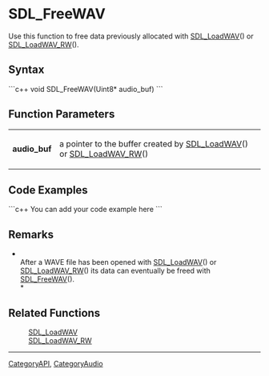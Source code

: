 <!-- pragma section-numbers off -->
<!-- pragma disable-camelcase -->

= SDL_FreeWAV =
Use this function to free data previously allocated with [[SDL_LoadWAV]]() or [[SDL_LoadWAV_RW]]().


== Syntax ==
```c++
void SDL_FreeWAV(Uint8* audio_buf)
```

== Function Parameters ==
{|
|'''audio_buf'''
|a pointer to the buffer created by [[SDL_LoadWAV]]() or [[SDL_LoadWAV_RW]]()
|}

== Code Examples ==
```c++
You can add your code example here
```

== Remarks ==
*<br/>After a WAVE file has been opened with [[SDL_LoadWAV]]() or [[SDL_LoadWAV_RW]]() its data can eventually be freed with [[SDL_FreeWAV]]().<br/>*

== Related Functions ==
:[[SDL_LoadWAV]]
:[[SDL_LoadWAV_RW]]

----
[[CategoryAPI]], [[CategoryAudio]]
